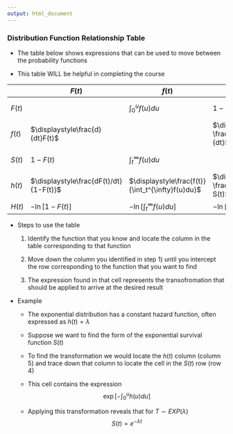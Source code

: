 ```yaml
---
output: html_document
---
```


### Distribution Function Relationship Table

- The table below shows expressions that can be used to move between the probability functions 

- <focus>This table WILL be helpful in completing the course</focus>

|      |$F(t)$                   |$f(t)$                              |$S(t)$                 |$h(t)$                               | $H(t)$|
|------|-------------------------|------------------------------------|---------------------- |-------------------------------------|-------|
|$F(t)$|  |$\displaystyle\int_0^uf(u)du$  |$1-S(t)$     |$\displaystyle1-\exp\left[-\int_0^u h(u)du\right]$|$\displaystyle1-\exp\left[-H(t)\right]$|
|$f(t)$|$\displaystyle\frac{d}{dt}F(t)$ | |$\displaystyle-\frac{d}{dt}S(t)$|$\displaystyle h(t)\cdot\exp\left[-\int_0^u h(u)du\right]$ |$\displaystyle-\frac{dH(t)/dt}{\exp[H(t)]}$ |
|$S(t)$|$1-F(t)$  |$\displaystyle\int_t^{\infty}f(u)du$ |  |$\displaystyle\exp\left[-\int_0^u h(u)du\right]$  |$\displaystyle\exp[-H(t)]$|
|$h(t)$|$\displaystyle\frac{dF(t)/dt}{1-F(t)}$|$\displaystyle\frac{f(t)}{\int_t^{\infty}f(u)du}$|$\displaystyle-\frac{d}{dt}\ln S(t)$|                              |$\displaystyle\frac{d}{dt}H(t)$|
|$H(t)$|$\displaystyle-\ln[1-F(t)]$           | $\displaystyle-\ln\left[\int_t^{\infty}f(u)du\right]$      |$\displaystyle-\ln[S(t)]$           |$\displaystyle\int_0^t h(u)du$                    |       |
- Steps to use the table

    1) Identify the function that you know and locate the column in the table corresponding to that function

    2) Move down the column you identified in step 1) until you intercept the row corresponding to the function that you want to find

    3) The expression found in that cell represents the transofromation that should be applied to arrive at the desired result 

- Example 

    + The exponential distribution has a constant hazard function, often expressed as $h(t) = \lambda$

    + Suppose we want to find the form of the exponential survival function $S(t)$ 

    + To find the transformation we would locate the $h(t)$ column (column 5) and trace down that column to locate the cell in the $S(t)$ row (row 4)

    + This cell contains the expression
$$\displaystyle\exp\left[-\int_0^u h(u)du\right]$$

    + Applying this transformation reveals that for $T \sim EXP(\lambda)$
$$S(t)=e^{-\lambda t}$$

